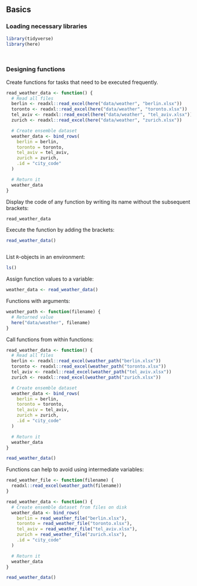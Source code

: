 ## Basics

### Loading necessary libraries

<!-- Setup 31-function.R -->
```r
library(tidyverse)
library(here)
```

<!-- Important! Please reset the R session before running this script. -->
```r

```


<!-- (In RStudio: Session/Restart R) -->
```r

```

### Designing functions

Create functions for tasks that need to be executed frequently.

<!-- Declare a function to hide implementation details -->
```r
read_weather_data <- function() {
  # Read all files
  berlin <- readxl::read_excel(here("data/weather", "berlin.xlsx"))
  toronto <- readxl::read_excel(here("data/weather", "toronto.xlsx"))
  tel_aviv <- readxl::read_excel(here("data/weather", "tel_aviv.xlsx"))
  zurich <- readxl::read_excel(here("data/weather", "zurich.xlsx"))

  # Create ensemble dataset
  weather_data <- bind_rows(
    berlin = berlin,
    toronto = toronto,
    tel_aviv = tel_aviv,
    zurich = zurich,
    .id = "city_code"
  )

  # Return it
  weather_data
}
```

Display the code of any function by writing its name without the subsequent brackets:

<!-- Functions are first-class objects -->
```r
read_weather_data
```

Execute the function by adding the brackets:

<!-- Execute like functions exported from packages -->
```r
read_weather_data()
```


<!-- Variables are local, execution doesn't change global variables. -->
```r

```

List `R`-objects in an environment:

<!-- (The effect is only seen when starting R in a fresh session.) -->
```r
ls()
```

Assign function values to a variable:

<!-- Assign result to use in further operations -->
```r
weather_data <- read_weather_data()
```

Functions with arguments:

<!-- Functions can have arguments -->
```r
weather_path <- function(filename) {
  # Returned value
  here("data/weather", filename)
}
```

Call functions from within functions:

<!-- Functions can be called by other functions -->
```r
read_weather_data <- function() {
  # Read all files
  berlin <- readxl::read_excel(weather_path("berlin.xlsx"))
  toronto <- readxl::read_excel(weather_path("toronto.xlsx"))
  tel_aviv <- readxl::read_excel(weather_path("tel_aviv.xlsx"))
  zurich <- readxl::read_excel(weather_path("zurich.xlsx"))

  # Create ensemble dataset
  weather_data <- bind_rows(
    berlin = berlin,
    toronto = toronto,
    tel_aviv = tel_aviv,
    zurich = zurich,
    .id = "city_code"
  )

  # Return it
  weather_data
}
```


<!-- Still need to run a function -->
```r
read_weather_data()
```

Functions can help to avoid using intermediate variables:

<!-- Functions can help eliminate intermediate variables -->
```r
read_weather_file <- function(filename) {
  readxl::read_excel(weather_path(filename))
}

read_weather_data <- function() {
  # Create ensemble dataset from files on disk
  weather_data <- bind_rows(
    berlin = read_weather_file("berlin.xlsx"),
    toronto = read_weather_file("toronto.xlsx"),
    tel_aviv = read_weather_file("tel_aviv.xlsx"),
    zurich = read_weather_file("zurich.xlsx"),
    .id = "city_code"
  )

  # Return it
  weather_data
}

read_weather_data()
```
